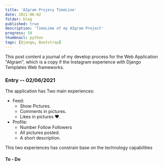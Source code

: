 ```yaml
---
title: 'AIgram Projecy TimeLine'
date: 2021-06-02
folder: blog
published: true
description: 'TimeLime of my AIgram Project'
progress: 10
thumbnail: python
tags: [Django, Bootstrap]
---
```


This post content a journal of my develop process for the Web Application "AIgram", which is a copy if the Instagram experience with Django Templates Web frameworks.

### Entry -- 02/06/2021

The application has Two main experiences:

- Feed:
  - Show Pictures.
  - Comments in pictures.
  - Likes in pictures ❤.
- Profile:
  - Number Follow Followers
  - All pictures posted.
  - A short description.

This two experiences has constrain base on the technology capabilities

#### To - Do
